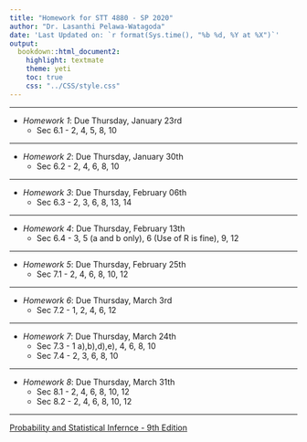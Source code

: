 ```yaml
---
title: "Homework for STT 4880 - SP 2020"
author: "Dr. Lasanthi Pelawa-Watagoda"
date: 'Last Updated on: `r format(Sys.time(), "%b %d, %Y at %X")`'
output: 
  bookdown::html_document2: 
    highlight: textmate
    theme: yeti
    toc: true
    css: "../CSS/style.css"
---
```


***

* *Homework 1*: Due Thursday, January 23rd
    * Sec 6.1 - 2, 4, 5, 8, 10
    

***

* *Homework 2*: Due Thursday, January 30th
    * Sec 6.2 - 2, 4, 6, 8, 10

 
***
  
* *Homework 3*: Due Thursday, February 06th
    * Sec 6.3 - 2, 3, 6, 8, 13, 14

 
***

* *Homework 4*: Due Thursday, February 13th
    * Sec 6.4 - 3, 5 (a and b only), 6 (Use of R is fine), 9, 12

 
***

* *Homework 5*: Due Thursday, February 25th
    * Sec 7.1 - 2, 4, 6, 8, 10, 12

 
***

* *Homework 6*: Due Thursday, March 3rd
    * Sec 7.2 - 1, 2, 4, 6, 12

 
***

* *Homework 7*: Due Thursday, March 24th
    * Sec 7.3 - 1 a),b),d),e), 4, 6, 8, 10
    * Sec 7.4 - 2, 3, 6, 8, 10
    
 ***   
 
 * *Homework 8*: Due Thursday, March 31th
    * Sec 8.1 - 2, 4, 6, 8, 10, 12
    * Sec 8.2 - 2, 4, 6, 8, 10, 12
    
 ***  
[Probability and Statistical Infernce - 9th Edition](TextBook.pdf)




    
    

    
    